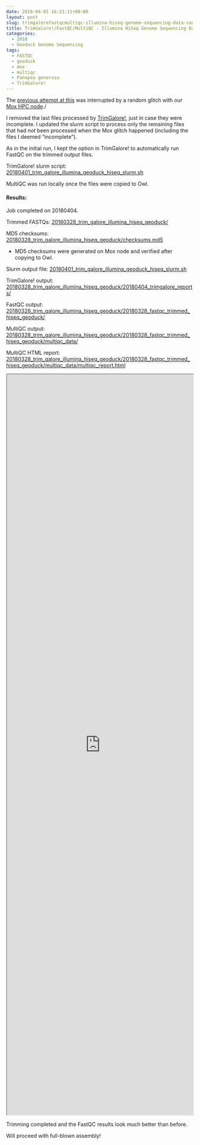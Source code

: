 ```yaml
---
date: 2018-04-01 16:21:11+00:00
layout: post
slug: trimgalorefastqcmultiqc-illumina-hiseq-genome-sequencing-data-continued
title: TrimGalore!/FastQC/MultiQC - Illumina HiSeq Genome Sequencing Data Continued
categories:
  - 2018
  - Geoduck Genome Sequencing
tags:
  - FASTQC
  - geoduck
  - mox
  - multiqc
  - Panopea generosa
  - TrimGalore!
---
```


The [previous attempt at this](https://robertslab.github.io/sams-notebook/posts/2018-03-28-trimgalorefastqcmultiqc-illumina-hiseq-genome-sequencing-data/) was interrupted by a random glitch with our [Mox HPC node](https://github.com/RobertsLab/hyak_mox/wiki)./

I removed the last files processed by [TrimGalore!](https://github.com/FelixKrueger/TrimGalore), just in case they were incomplete. I updated the slurm script to process only the remaining files that had _not_ been processed when the Mox glitch happened (including the files I deemed "incomplete").

As in the initial run, I kept the option in TrimGalore! to automatically run FastQC on the trimmed output files.

TrimGalore! slurm script: [20180401_trim_galore_illumina_geoduck_hiseq_slurm.sh](https://owl.fish.washington.edu/Athaliana/20180328_trim_galore_illumina_hiseq_geoduck/20180401_trim_galore_illumina_geoduck_hiseq_slurm.sh)

MultiQC was run locally once the files were copied to Owl.



#### Results:



Job completed on 20180404.

Trimmed FASTQs: [20180328_trim_galore_illumina_hiseq_geoduck/](https://owl.fish.washington.edu/Athaliana/20180328_trim_galore_illumina_hiseq_geoduck/)

MD5 checksums: [20180328_trim_galore_illumina_hiseq_geoduck/checksums.md5](https://owl.fish.washington.edu/Athaliana/20180328_trim_galore_illumina_hiseq_geoduck/checksums.md5)





  * MD5 checksums were generated on Mox node and verified after copying to Owl.



Slurm output file: [20180401_trim_galore_illumina_geoduck_hiseq_slurm.sh](https://owl.fish.washington.edu/Athaliana/20180328_trim_galore_illumina_hiseq_geoduck/20180401_trim_galore_illumina_geoduck_hiseq_slurm.sh)

TrimGalore! output: [20180328_trim_galore_illumina_hiseq_geoduck/20180404_trimgalore_reports/](https://owl.fish.washington.edu/Athaliana/20180328_trim_galore_illumina_hiseq_geoduck/20180404_trimgalore_reports/)

FastQC output: [20180328_trim_galore_illumina_hiseq_geoduck/20180328_fastqc_trimmed_hiseq_geoduck/](https://owl.fish.washington.edu/Athaliana/20180328_trim_galore_illumina_hiseq_geoduck/20180328_fastqc_trimmed_hiseq_geoduck/)

MultiQC output: [20180328_trim_galore_illumina_hiseq_geoduck/20180328_fastqc_trimmed_hiseq_geoduck/multiqc_data/](https://owl.fish.washington.edu/Athaliana/20180328_trim_galore_illumina_hiseq_geoduck/20180328_fastqc_trimmed_hiseq_geoduck/multiqc_data/)

MultiQC HTML report: [20180328_trim_galore_illumina_hiseq_geoduck/20180328_fastqc_trimmed_hiseq_geoduck/multiqc_data/multiqc_report.html](https://owl.fish.washington.edu/Athaliana/20180328_trim_galore_illumina_hiseq_geoduck/20180328_fastqc_trimmed_hiseq_geoduck/multiqc_data/multiqc_report.html)

<iframe src="https://owl.fish.washington.edu/Athaliana/20180328_trim_galore_illumina_hiseq_geoduck/20180328_fastqc_trimmed_hiseq_geoduck/multiqc_data/multiqc_report.html" width="100%" height="2000" scrolling="yes"></iframe>

Trimming completed and the FastQC results look much better than before.

Will proceed with full-blown assembly!
